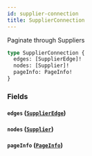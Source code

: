 ```yaml
---
id: supplier-connection
title: SupplierConnection
---
```


Paginate through Suppliers

```graphql
type SupplierConnection {
  edges: [SupplierEdge]!
  nodes: [Supplier]!
  pageInfo: PageInfo!
}
```

### Fields

#### `edges` ([`SupplierEdge`](/developers/supplier-apis/supply-api/graphql/reference/objects/supplier-edge))

#### `nodes` ([`Supplier`](/developers/supplier-apis/supply-api/graphql/reference/objects/supplier))

#### `pageInfo` ([`PageInfo`](/developers/supplier-apis/supply-api/graphql/reference/objects/page-info))
